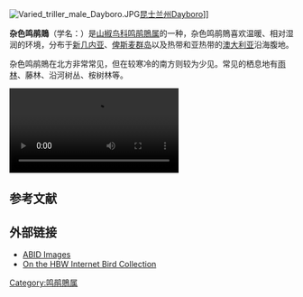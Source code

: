 {{Speciesbox
| name = 杂色鸣鹃鵙
| image = Varied Triller female Inskip.JPG
| status = lc | status_system = iucn3.1
| genus = Lalage
| species = leucomela
| authority = Vigors & Horsfield, 1827
}}

[[Image:Varied_triller_male_Dayboro.JPG|thumb]][[昆士兰州|昆士兰州]]Dayboro]]

'''杂色鸣鹃鵙'''（学名：{{lang|la|''Lalage leucomela''}}）是[[山椒鸟科|山椒鸟科]][[鸣鹃鵙属|鸣鹃鵙属]]的一种，杂色鸣鹃鵙喜欢温暖、相对湿润的环境，分布于[[新几内亚|新几内亚]]、[[俾斯麦群岛|俾斯麦群岛]]以及热带和亚热带的[[澳大利亚|澳大利亚]]沿海腹地。

杂色鸣鹃鵙在北方非常常见，但在较寒冷的南方则较为少见。常见的栖息地有[[雨林|雨林]]、藤林、沿河树丛、桉树林等。

[[Image:Varied_Triller_rushck.ogv|thumb]]
{{clear}}

== 参考文献 ==
{{IUCN2010 | assessors = BirdLife International | year = 2009 | id = 146838 | title = Lalage leucomela | version = 2010.3 | downloaded = 2010-10-31 }}

== 外部链接 ==
* [https://web.archive.org/web/20110611074314/http://www.aviceda.org/abid/birdimages.php?action=birdspecies&fid=69&bid=1254 ABID Images]
* [http://ibc.hbw.com/ibc/phtml/especie.phtml?idEspecie=5518 On the HBW Internet Bird Collection]

{{commons category|Lalage leucomela}}
{{wikispecies|Lalage leucomela}}
{{Taxonbar|from=Q3119545}}

[[Category:鸣鹃鵙属|Category:鸣鹃鵙属]]